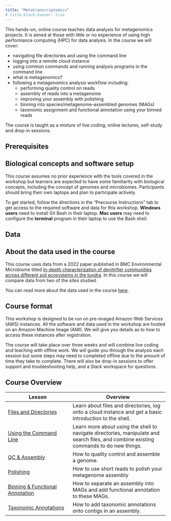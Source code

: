 ```yaml
---
title: "Metatranscriptomics"
# title-block-banner: true
---
```


This hands-on, online course teaches data analysis for metagenomics projects. It is aimed at those with little or no experience of using high performance computing (HPC) for data analysis. In the course we will cover:

-   navigating file directories and using the command line
-   logging into a remote cloud instance
-   using common commands and running analysis programs in the command line
-   what is metagenomics?
-   following a metagenomics analysis workflow including:
    -   performing quality control on reads
    -   assembly of reads into a metagenome
    -   improving your assembly with polishing
    -   binning into species/metagenome-assembled genomes (MAGs)
    -   taxonomic assignment and functional annotation using your binned reads

The course is taught as a mixture of live coding, online lectures, self-study and drop-in sessions.

## Prerequisites

::: callout-important
## Biological concepts and software setup

This course assumes no prior experience with the tools covered in the workshop but learners are expected to have some familiarity with biological concepts, including the concept of genomes and microbiomes. Participants should bring their own laptops and plan to participate actively.

To get started, follow the directions in the "Precourse Instructions" tab to get access to the required software and data for this workshop. **Windows users** need to install Git Bash in their laptop. **Mac users** may need to configure the **terminal** program in their laptop to use the Bash shell.
:::

## Data

::: callout-note
## About the data used in the course

This course uses data from a 2022 paper published in BMC Environmental Microbiome titled [In-depth characterization of denitrifier communities across different soil ecosystems in the tundra](https://environmentalmicrobiome.biomedcentral.com/articles/10.1186/s40793-022-00424-2). In this course we will compare data from two of the sites studied.

You can read more about the data used in the course [here](docs/miscellanea/extras/data.qmd).
:::

## Course format

This workshop is designed to be run on pre-imaged Amazon Web Services (AWS) instances. All the software and data used in the workshop are hosted on an Amazon Machine Image (AMI). We will give you details as to how to access these instances after registration.

The course will take place over three weeks and will combine live coding and teaching with offline work. We will guide you through the analysis each session but some steps may need to completed offline due to the amount of time they take to complete. There will also be drop-in sessions to offer support and troubleshooting help, and a Slack workspace for questions.

## Course Overview

| Lesson                                                                                   | Overview                                                                                                                               |
|-----------------------------|-------------------------------------------|
| [Files and Directories](docs/lesson01-files-and-directories/index.qmd)                   | Learn about files and directories, log onto a cloud instance and get a basic introduction to the shell.                                |
| [Using the Command Line](docs/lesson02-using-the-command-line/index.qmd)                 | Learn more about using the shell to navigate directories, manipulate and search files, and combine existing commands to do new things. |
| [QC & Assembly](docs/lesson03-qc-assembly/index.qmd)                                     | How to quality control and assemble a genome.                                                                                          |
| [Polishing](docs/lesson04-polishing/index.qmd)                                           | How to use short reads to polish your metagenome assembly                                                                              |
| [Binning & Functional Annotation](docs/lesson05-binning-functional-annotation/index.qmd) | How to separate an assembly into MAGs and add functional annotation to these MAGs.                                                     |
| [Taxonomic Annotations](docs/lesson06-taxonomic-annotations/index.qmd)                   | How to add taxonomic annotations onto contigs in an assembly.                                                                          |

<!-- | [Automating Analyses with Bash Scripts](docs/lesson07-automation-bash-scripts/index.qmd) | How to automate the analyses tasks in the previous lessons using Bash scripts. | -->
